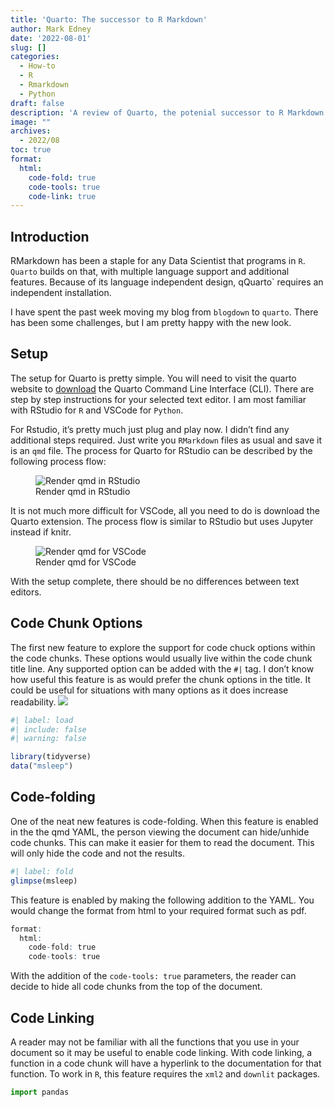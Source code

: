 ```yaml
---
title: 'Quarto: The successor to R Markdown'
author: Mark Edney
date: '2022-08-01'
slug: []
categories:
  - How-to
  - R
  - Rmarkdown
  - Python
draft: false
description: 'A review of Quarto, the potenial successor to R Markdown'
image: ""
archives:
  - 2022/08
toc: true
format: 
  html: 
    code-fold: true
    code-tools: true
    code-link: true
---
```


## Introduction

RMarkdown has been a staple for any Data Scientist that programs in `R`. `Quarto` builds on that, with multiple language support and additional features. Because of its language independent design, qQuarto` requires an independent installation.

I have spent the past week moving my blog from `blogdown` to `quarto`. There has been some challenges, but I am pretty happy with the new look. 

## Setup

The setup for Quarto is pretty simple. You will need to visit the quarto website to [download](https://quarto.org/docs/get-started/) the Quarto Command Line Interface (CLI). There are step by step instructions for your selected text editor. I am most familiar with RStudio for  `R` and VSCode for `Python`.

For Rstudio, it's pretty much just plug and play now. I didn't find any additional steps required. Just write you `RMarkdown` files as usual and save it is an `qmd` file. The process for Quarto for RStudio can be described by the following process flow:

![Render qmd in RStudio](images/rstudio-qmd-how-it-works.png)

It is not much more difficult for VSCode, all you need to do is download the Quarto extension. The process flow is similar to RStudio but uses Jupyter instead if knitr.

![Render qmd for VSCode](images/qmd-how-it-works.png)

With the setup complete, there should be no differences between text editors.

## Code Chunk Options

The first new feature to explore the support for code chuck options within the code chunks. These options would usually live within the code chunk title line. Any supported option can be added with the `#| ` tag. I don't know how useful this feature is as would prefer the chunk options in the title. It could be useful for situations with many options as it does increase readability. 
![](images/qmd chunk options.png)

```r
#| label: load
#| include: false
#| warning: false

library(tidyverse)
data("msleep")
```

## Code-folding

One of the neat new features is code-folding. When this feature is enabled in the the qmd YAML, the person viewing the document can hide/unhide code chunks. This can make it easier for them to read the document. This will only hide the code and not the results. 

```r
#| label: fold
glimpse(msleep)
```

This feature is enabled by making the following addition to the YAML. You would change the format from html to your required format such as pdf.

```r
format: 
  html: 
    code-fold: true
    code-tools: true
```

With the addition of the `code-tools: true` parameters, the reader can decide to hide all code chunks from the top of the document.

## Code Linking

A reader may not be familiar with all the functions that you use in your document so it may be useful to enable code linking. With code linking, a function in a code chunk will have a hyperlink to the documentation for that function. To work in `R`, this feature requires the `xml2` and `downlit` packages. 

```python
import pandas
```